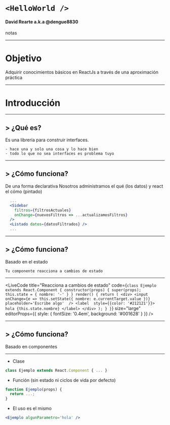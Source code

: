 
<!--
 Fuentes para marcado
https://github.com/adam-p/markdown-here/wiki/Markdown-Cheatsheet
https://github.com/jxnblk/mdx-deck
 -->
<Head>
  <title>Taller ReactJS FLISoL 2019</title>
</Head>

# `<HelloWorld />`

#### David Rearte a.k.a @dengue8830

<Notes>
notas
</Notes>

---

# Objetivo
Adquirir conocimientos básicos en ReactJs a través de una aproximación práctica

---

# Introducción

---

## > ¿Qué es?
Es una librería para construir interfaces.

```notes
- hace una y solo una cosa y lo hace bien
- todo lo que no sea interfaces es problema tuyo
```

---

## > ¿Cómo funciona?

De una forma declarativa
Nosotros administramos el qué (los datos) y react el cómo (pintado)

```jsx
  ...
  <Sidebar
    filtros={filtrosActuales}
    onChange={nuevosFiltros => ...actualizamosFiltros}
  />
  <Listado datos={datosFiltrados} />
  ...
```

---

## > ¿Cómo funciona?

Basado en el estado
```notes
Tu componente reacciona a cambios de estado
```

---

<LiveCode title="Reacciona a cambios de estado" code={`
class Ejemplo extends React.Component {
  constructor(props) {
    super(props);
    this.state = {
      nombre: '-'
    }
  }
  render() {
    return (
      <div>
        <input
          onChange={e => this.setState({ nombre: e.currentTarget.value })}
          placeholder='Escribe algo' 
        />
        <label 
          style={{color: '#212121'}}>
           hola {this.state.nombre}
          </label>
      </div>
    );
  }
}
`} size="large" editorProps={{ style: { fontSize: '0.4em', background: '#001628' } }} />

---

## > ¿Cómo funciona?
Basado en componentes

---

- Clase
```jsx
class Ejemplo extends React.Component { ... }
```
- Función (sin estado ni ciclos de vida por defecto)
```jsx
function Ejemplo(props) {
  return ...;
}
```
- El uso es el mismo
```jsx
<Ejemplo algunParametro='hola' />
```